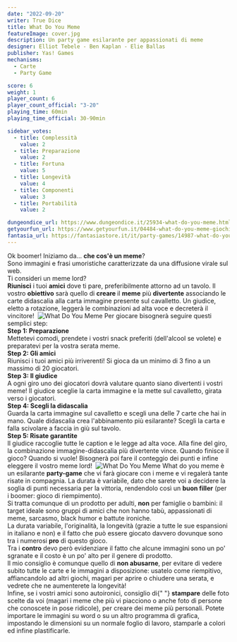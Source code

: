 ```yaml
---
date: "2022-09-20"
writer: True Dice
title: What Do You Meme
featureImage: cover.jpg
description: Un party game esilarante per appassionati di meme
designer: Elliot Tebele - Ben Kaplan - Elie Ballas
publisher: Yas! Games
mechanisms:
  - Carte
  - Party Game

score: 6
weight: 1
player_count: 6
player_count_official: "3-20"
playing_time: 60min
playing_time_official: 30-90min

sidebar_votes:
  - title: Complessità
    value: 2
  - title: Preparazione
    value: 2
  - title: Fortuna
    value: 5
  - title: Longevità
    value: 4
  - title: Componenti
    value: 3
  - title: Portabilità
    value: 2

dungeondice_url: https://www.dungeondice.it/25934-what-do-you-meme.html
getyourfun_url: https://www.getyourfun.it/04484-what-do-you-meme-giochi-semplici-e-veloci.html
fantasia_url: https://fantasiastore.it/it/party-games/14987-what-do-you-meme.html
---
```


<Setting>
  Ok boomer! Iniziamo da… <strong>che cos'è un meme</strong>?<br />
  Sono immagini e frasi umoristiche caratterizzate da una diffusione virale sul web.
  <br />
  Ti consideri un meme lord?
  <br />
  <strong>Riunisci</strong> i tuoi <strong>amici</strong> dove ti pare, preferibilmente
  attorno ad un tavolo. Il vostro <strong>obiettivo</strong> sarà quello di <strong>
    creare
  </strong> il <strong>meme</strong> più <strong>divertente</strong> associando le
  carte didascalia alla carta immagine presente sul cavalletto. Un giudice, eletto
  a rotazione, leggerà le combinazioni ad alta voce e decreterà il vincitore!&nbsp;
</Setting>

<img src="./game1.jpg" alt="What Do You Meme" />

<Rules>
  Per giocare bisognerà seguire questi semplici step:
  <br />
  <strong>Step 1: Preparazione</strong>
  <br />
  Mettetevi comodi, prendete i vostri snack preferiti (dell'alcool se volete) e
  preparatevi per la vostra serata meme.
  <br />
  <strong>Step 2: Gli amici</strong>
  <br />
  Riunisci i tuoi amici più irriverenti! Si gioca da un minimo di 3 fino a un
  massimo di 20 giocatori.
  <br />
  <strong>Step 3: Il giudice</strong>
  <br />
  A ogni giro uno dei giocatori dovrà valutare quanto siano divertenti i vostri
  meme! Il giudice sceglie la carta immagine e la mette sul cavalletto, girata
  verso i giocatori.
  <br />
  <strong>Step 4: Scegli la didascalia</strong>
  <br />
  Guarda la carta immagine sul cavalletto e scegli una delle 7 carte che hai in
  mano. Quale didascalia crea l'abbinamento più esilarante? Scegli la carta e
  falla scivolare a faccia in giù sul tavolo.
  <br />
  <strong>Step 5: Risate garantite</strong>
  <br />
  Il giudice raccoglie tutte le caption e le legge ad alta voce. Alla fine del
  giro, la combinazione immagine-didascalia più divertente vince. Quando finisce
  il gioco? Quando si vuole! Bisognerà poi fare il conteggio dei punti e infine
  eleggere il vostro meme lord!&nbsp;
</Rules>

<img src="./game2.jpg" alt="What Do You Meme" />

<Feedback>
  What do you meme è un esilarante <strong>party-game</strong> che vi farà
  giocare con i meme e vi regalerà tante risate in compagnia. La durata è
  variabile, dato che sarete voi a decidere la soglia di punti necessaria per la
  vittoria, rendendolo così un <strong>buon filler</strong> (per i boomer: gioco
  di riempimento).
  <br />
  Si tratta comunque di un prodotto per adulti, <strong>non</strong> per
  famiglie o bambini: il target ideale sono gruppi di amici che non hanno tabù,
  appassionati di meme, sarcasmo, black humor e battute ironiche.
  <br />
  La durata variabile, l'originalità, la longevità (grazie a tutte le sue
  espansioni in italiano e non) e il fatto che può essere giocato davvero
  dovunque sono tra i numerosi <strong>pro</strong> di questo gioco.
  <br />
  Tra i <strong>contro</strong> devo però evidenziare il fatto che alcune
  immagini sono un po' sgranate e il costo è un po' alto per il genere di
  prodotto.
  <br />
  Il mio consiglio è comunque quello di <strong>non abusarne</strong>, per
  evitare di vedere subito tutte le carte e le immagini a disposizione: usatelo
  come riempitivo, affiancandolo ad altri giochi, magari per aprire o chiudere
  una serata, e vedrete che ne aumenterete la longevità!
  <br />
  Infine, se i vostri amici sono autoironici, consiglio di{" "}
  <strong>stampare</strong> delle foto scelte da voi (magari i meme che più vi
  piacciono o anche foto di persone che conoscete in pose ridicole), per creare
  dei meme più personali. Potete importare le immagini su word o su un altro
  programma di grafica, impostando le dimensioni su un normale foglio di lavoro,
  stamparle a colori ed infine plastificarle.
</Feedback>

<Instagram id="Ciubg5yjpo3" />
